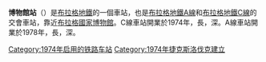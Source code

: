 {{expand|time=2017-09-16T16:43:04+00:00}}
{{unreferenced|time=2017-09-16T16:43:04+00:00}}
{{Infobox station 
|name          = [[File:Prag_Metro_Logo.svg|30px]] 博物館站 <br /> {{lang|cs|Muzeum}}
|type          = 布拉格地鐵車站
|image         = Praha, Muzeum, pohled zhora.JPG
|image_size    = 
|image_caption =
|address       = 布拉格1区
|country       = {{CZE}}
|coordinates   = {{coord|50.0796|14.4312}}
|line          = [[布拉格地鐵A線|布拉格地鐵A線]]、[[布拉格地鐵C線|布拉格地鐵C線]]
|other         = 
|structure     = 
|platform      = 2個島式月台
|depth         = 10米（C線）、34米（A線）
|levels        = 2
|tracks        = 4
|parking       = 無
|bicycle       = 無
|baggage_check = 無
|opened        = C線：1974-05-09<br/>A線：1978-08-12
|closed        = 
|rebuilt       = 
|ADA           = 
|code          = 
|owned         = Dopravní podnik hl. m. Prahy
|zone          = 
|former        = 
|passengers    = 
|pass_year     = 
|pass_percent  = 
|pass_system   = 
|mpassengers   = 
|services      =
|map_locator   = 
}}

'''博物館站'''（{{lang-cs|Muzeum}}）是[[布拉格地鐵|布拉格地鐵]]的一個車站，也是[[布拉格地鐵A線|布拉格地鐵A線]]和[[布拉格地鐵C線|布拉格地鐵C線]]的交會車站，靠近[[國家博物館_(布拉格)|布拉格國家博物館]]。C線車站開業於1974年，長{{convert|194|m}}，深{{convert|10|m}}。A線車站開業於1978年，長{{convert|108|m}}，深{{convert|34|m}}。

{{commons category|Muzeum (metro station)|Muzeum}}

{{布拉格地铁A线}}
{{布拉格地铁C线}}

[[Category:1974年启用的铁路车站|Category:1974年启用的铁路车站]]
[[Category:1974年捷克斯洛伐克建立|Category:1974年捷克斯洛伐克建立]]